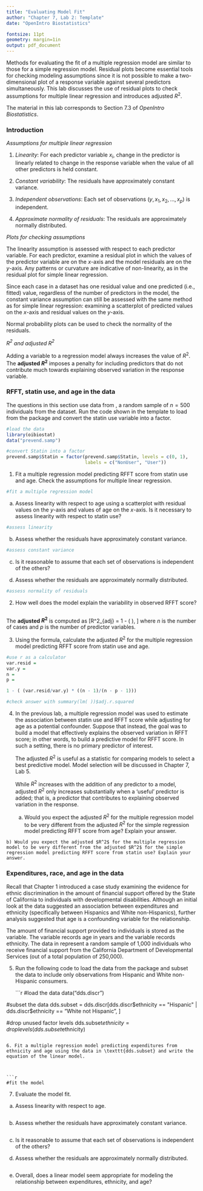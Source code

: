 ```yaml
---
title: "Evaluating Model Fit"
author: "Chapter 7, Lab 2: Template"
date: "OpenIntro Biostatistics"

fontsize: 11pt
geometry: margin=1in
output: pdf_document
---
```


\begin{small}
	
	\textbf{Topics}
	\begin{itemize}
	  \item Checking model assumptions
	  \item Using $R^2$ and adjusted $R^2$
	\end{itemize}
	
\end{small}

Methods for evaluating the fit of a multiple regression model are similar to those for a simple regression model. Residual plots become essential tools for checking modeling assumptions since it is not possible to make a two-dimensional plot of a response variable against several predictors simultaneously. This lab discusses the use of residual plots to check assumptions for multiple linear regression and introduces adjusted $R^2$.

The material in this lab corresponds to Section 7.3 of *OpenIntro Biostatistics*.


### Introduction

*Assumptions for multiple linear regression*

  1. *Linearity*: For each predictor variable $x_i$, change in the predictor is linearly related to change in the response variable when the value of all other predictors is held constant.
  
  2. *Constant variability*: The residuals have approximately constant variance.
  
  3. *Independent observations*: Each set of observations $(y, x_1, x_2, \dots, x_p)$ is independent.
  
  4. *Approximate normality of residuals*: The residuals are approximately normally distributed.

\vspace{0.4cm}

*Plots for checking assumptions*

The linearity assumption is assessed with respect to each predictor variable. For each predictor, examine a residual plot in which the values of the predictor variable are on the $x$-axis and the model residuals are on the $y$-axis. Any patterns or curvature are indicative of non-linearity, as in the residual plot for simple linear regression.

Since each case in a dataset has one residual value and one predicted (i.e., fitted) value, regardless of the number of predictors in the model, the constant variance assumption can still be assessed with the same method as for simple linear regression: examining a scatterplot of predicted values on the $x$-axis and residual values on the $y$-axis.

Normal probability plots can be used to check the normality of the residuals.

\vspace{0.4cm}

*R$^2$ and adjusted R$^2$*

Adding a variable to a regression model always increases the value of $R^2$. The **adjusted $R^2$** imposes a penalty for including predictors that do not contribute much towards explaining observed variation in the response variable.

\newpage

### RFFT, statin use, and age in the \texttt{prevend} data

The questions in this section use data from \texttt{prevend.samp}, a random sample of $n = 500$ individuals from the \texttt{prevend} dataset. Run the code shown in the template to load \texttt{prevend.samp} from the \texttt{oibiostat} package and convert the statin use variable into a factor.

```r
#load the data
library(oibiostat)
data("prevend.samp")

#convert Statin into a factor
prevend.samp$Statin = factor(prevend.samp$Statin, levels = c(0, 1),
                             labels = c("NonUser", "User"))
```


1. Fit a multiple regression model predicting RFFT score from statin use and age. Check the assumptions for multiple linear regression.

```r
#fit a multiple regression model

```


  a) Assess linearity with respect to age using a scatterplot with residual values on the $y$-axis and values of age on the $x$-axis. Is it necessary to assess linearity with respect to statin use?


  
```r
#assess linearity

```

    
  b) Assess whether the residuals have approximately constant variance.


    
```r
#assess constant variance

```

    
  c) Is it reasonable to assume that each set of observations is independent of the others?
    
    
    
    
  d) Assess whether the residuals are approximately normally distributed.
  
```r
#assess normality of residuals

```


    
2. How well does the model explain the variability in observed RFFT score?


```r

```





\vspace{0.2cm}

The **adjusted $R^2$** is computed as
\[R^2_{adj} = 1 - \left( \dfrac{\text{Var}(e_i)}{\text{Var}(y_i)} \times \dfrac{n - 1}{n - p - 1} \right), \]
where $n$ is the number of cases and $p$ is the number of predictor variables.

3. Using the formula, calculate the adjusted $R^2$ for the multiple regression model predicting RFFT score from statin use and age.

```r
#use r as a calculator
var.resid =
var.y = 
n = 
p = 

1 - ( (var.resid/var.y) * ((n - 1)/(n - p - 1)))

#check answer with summary(lm( ))$adj.r.squared

```




4. In the previous lab, a multiple regression model was used to estimate the association between statin use and RFFT score while adjusting for age as a potential confounder. Suppose that instead, the goal was to build a model that effectively explains the observed variation in RFFT score; in other words, to build a predictive model for RFFT score. In such a setting, there is no primary predictor of interest.

    The adjusted $R^2$ is useful as a statistic for comparing models to select a best predictive model. Model selection will be discussed in Chapter 7, Lab 5.
    
    While $R^2$ increases with the addition of any predictor to a model, adjusted $R^2$ only increases substantially when a 'useful' predictor is added; that is, a predictor that contributes to explaining observed variation in the response.

    a) Would you expect the adjusted $R^2$ for the multiple regression model to be very different from the adjusted $R^2$ for the simple regression model predicting RFFT score from age? Explain your answer.

    
<!---

Hint: look at the multiple regression model RFFT ~ Statin + Age

Is statin use a 'useful' variable for predicting RFFT?

--->
    
    
    

    b) Would you expect the adjusted $R^2$ for the multiple regression model to be very different from the adjusted $R^2$ for the simple regression model predicting RFFT score from statin use? Explain your answer.

    
<!---

Hint: look at the multiple regression model RFFT ~ Statin + Age

Is age a 'useful' variable for predicting RFFT?

--->
        
    
    

\newpage

### Expenditures, race, and age in the \texttt{dds.discr} data

Recall that Chapter 1 introduced a case study examining the evidence for ethnic discrimination in the amount of financial support offered by the State of California to individuals with developmental disabilities. Although an initial look at the data suggested an association between expenditures and ethnicity (specifically between Hispanics and White non-Hispanics), further analysis suggested that age is a confounding variable for the relationship.

The amount of financial support provided to individuals is stored as the \texttt{expenditures} variable. The \texttt{age} variable records age in years and the \texttt{ethnicity} variable records ethnicity. The data in \texttt{dds.discr} represent a random sample of 1,000 individuals who receive financial support from the California Department of Developmental Services (out of a total population of 250,000).

5. Run the following code to load the \texttt{dds.discr} data from the \texttt{oibiostat} package and subset the data to include only observations from Hispanic and White non-Hispanic consumers.

    ```r
#load the data
data("dds.discr")

#subset the data
dds.subset = dds.discr[dds.discr$ethnicity == "Hispanic" | 
                         dds.discr$ethnicity == "White not Hispanic", ]

#drop unused factor levels
dds.subset$ethnicity = droplevels(dds.subset$ethnicity)
```

6. Fit a multiple regression model predicting expenditures from ethnicity and age using the data in \texttt{dds.subset} and write the equation of the linear model.



```r
#fit the model

```




7. Evaluate the model fit.
    
  a) Assess linearity with respect to age.
  
  
  
```r

```


    
  b) Assess whether the residuals have approximately constant variance.
  
  
  
```r

```



  
  c) Is it reasonable to assume that each set of observations is independent of the others?
  
  
  
  
  
  d) Assess whether the residuals are approximately normally distributed.
  

  
```r

```


    
  e) Overall, does a linear model seem appropriate for modeling the relationship between expenditures, ethnicity, and age?
  
  
  
  